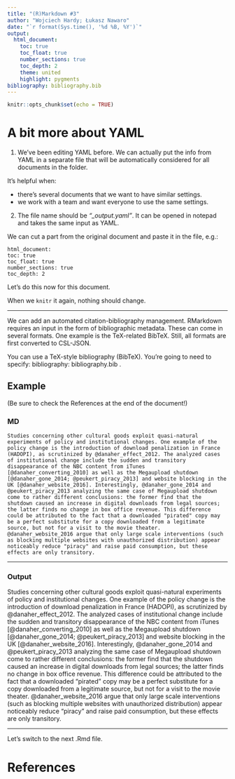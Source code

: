 ```yaml
---
title: "(R)Markdown #3"
author: "Wojciech Hardy; Łukasz Nawaro"
date: "`r format(Sys.time(), '%d %B, %Y')`"
output: 
  html_document:
    toc: true
    toc_float: true
    number_sections: true
    toc_depth: 2
    theme: united
    highlight: pygments
bibliography: bibliography.bib
---
```


```r
knitr::opts_chunk$set(echo = TRUE)
```

# A bit more about YAML

1) We’ve been editing YAML before. We can actually put the info from YAML in a separate file that will be automatically considered for all documents in the folder.

It's helpful when:

- there's several documents that we want to have similar settings.
- we work with a team and want everyone to use the same settings.

2)	The file name should be _“\_output.yaml”_. It can be opened in notepad and takes the same input as YAML.

We can cut a part from the original document and paste it in the file, e.g.:

`html_document:`  
`   toc: true`  
`   toc_float: true`  
`   number_sections: true`  
`   toc_depth: 2`

Let's do this now for this document.

When we `knitr` it again, nothing should change.

---

We can add an automated citation-bibliography management. RMarkdown requires an input in the form of bibliographic metadata. These can come in several formats. One example is the TeX-related BibTeX. Still, all formats are first converted to CSL-JSON.

You can use a TeX-style bibliography (BibTeX). You’re going to need to specify:
bibliography: bibliography.bib .

## Example {.tabset}

(Be sure to check the References at the end of the document!)

### MD

`Studies concerning other cultural goods exploit quasi-natural experiments of policy and institutional changes. One example of the policy change is the introduction of download penalization in France (HADOPI), as scrutinized by @danaher_effect_2012. The analyzed cases of institutional change include the sudden and transitory disappearance of the NBC content from iTunes [@danaher_converting_2010] as well as the Megaupload shutdown [@danaher_gone_2014; @peukert_piracy_2013] and website blocking in the UK [@danaher_website_2016]. Interestingly, @danaher_gone_2014 and @peukert_piracy_2013 analyzing the same case of Megaupload shutdown come to rather different conclusions: the former find that the shutdown caused an increase in digital downloads from legal sources; the latter finds no change in box office revenue. This difference could be attributed to the fact that a downloaded "pirated" copy may be a perfect substitute for a copy downloaded from a legitimate source, but not for a visit to the movie theater. @danaher_website_2016 argue that only large scale interventions (such as blocking multiple websites with unauthorized distribution) appear noticeably reduce "piracy" and raise paid consumption, but these effects are only transitory.`

---

### Output

Studies concerning other cultural goods exploit quasi-natural experiments of policy and institutional changes. One example of the policy change is the introduction of download penalization in France (HADOPI), as scrutinized by @danaher_effect_2012. The analyzed cases of institutional change include the sudden and transitory disappearance of the NBC content from iTunes [@danaher_converting_2010] as well as the Megaupload shutdown [@danaher_gone_2014; @peukert_piracy_2013] and website blocking in the UK [@danaher_website_2016]. Interestingly, @danaher_gone_2014 and @peukert_piracy_2013 analyzing the same case of Megaupload shutdown come to rather different conclusions: the former find that the shutdown caused an increase in digital downloads from legal sources; the latter finds no change in box office revenue. This difference could be attributed to the fact that a downloaded "pirated" copy may be a perfect substitute for a copy downloaded from a legitimate source, but not for a visit to the movie theater. @danaher_website_2016 argue that only large scale interventions (such as blocking multiple websites with unauthorized distribution) appear noticeably reduce "piracy" and raise paid consumption, but these effects are only transitory.

---

Let's switch to the next .Rmd file.

# References